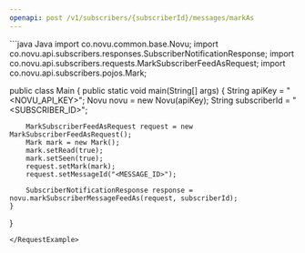 ```yaml
---
openapi: post /v1/subscribers/{subscriberId}/messages/markAs
---
```


<Snippet file="apikey-warning.mdx" />
<RequestExample>
```java Java
import co.novu.common.base.Novu;
import co.novu.api.subscribers.responses.SubscriberNotificationResponse;
import co.novu.api.subscribers.requests.MarkSubscriberFeedAsRequest;
import co.novu.api.subscribers.pojos.Mark;

public class Main {
    public static void main(String[] args) {
        String apiKey = "<NOVU_API_KEY>";
        Novu novu = new Novu(apiKey);
        String subscriberId = "<SUBSCRIBER_ID>";

        MarkSubscriberFeedAsRequest request = new MarkSubscriberFeedAsRequest();
        Mark mark = new Mark();
        mark.setRead(true);
        mark.setSeen(true);
        request.setMark(mark);
        request.setMessageId("<MESSAGE_ID>");

        SubscriberNotificationResponse response = novu.markSubscriberMessageFeedAs(request, subscriberId);
    }
}
```
</RequestExample>